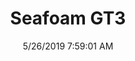 ---
width: 2000
height: 1333
title: Seafoam GT3
description: Beautiful Seafoam Green GT3 in Dripping Springs, TX
date: 5/26/2019 7:59:01 AM
cameraMake: Sony
cameraModel: ILCE-7M3
lens: FE 24-105mm F4 G OSS
settingsfStop: f/4
settingsISO: ISO 100
settingsShutter: 1/160
settingsFocalLength: 105 mm
---